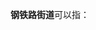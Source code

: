 '''钢铁路街道'''可以指：
{{PRC admin/disambig|13/05/03/001/000|15/01/03/007/000}}
{{disambig|cat=五字乡级行政区划-街道名消歧义}}